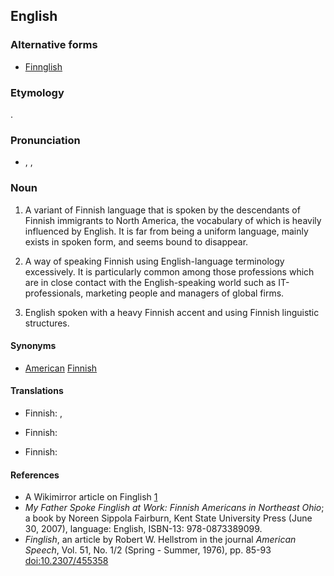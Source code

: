 ==English==
{{wikipedia}}

===Alternative forms===
* [[Finnglish]]

===Etymology===
{{blend|Finnish|English}}.

===Pronunciation===
* {{enPR|fĭng'glĭsh}}, {{IPA|/ˈfɪŋɡlɪʃ/|/ˈfiŋɡlɪʃ/}}, {{SAMPA|/"fINglIS/}}

===Noun===
{{en-noun|-}}

# {{US|regional}} A variant of Finnish language that is spoken by the descendants of Finnish immigrants to North America, the vocabulary of which is heavily influenced by English. It is far from being a uniform language, mainly exists in spoken form, and seems bound to disappear.
# {{context|derogative}} A way of speaking Finnish using English-language terminology excessively. It is particularly common among those professions which are in close contact with the English-speaking world such as IT-professionals, marketing people and managers of global firms.
# {{context|derogative}} English spoken with a heavy Finnish accent and using Finnish linguistic structures.

====Synonyms====
* {{sense|variant of Finnish spoken in North America}} [[American]] [[Finnish]]

====Translations====
{{trans-top|variant of Finnish}}
* Finnish: {{t|fi|amerikansuomi}}, {{t|fi|fingelska}}
{{trans-mid}}
{{trans-bottom}}

{{trans-top|way of speaking Finnish using English terminology}}
* Finnish: {{t-|fi|fingliska}}
{{trans-mid}}
{{trans-bottom}}

{{trans-top|broken English}}
* Finnish: {{t-|fi|fingliska}}
{{trans-mid}}
{{trans-bottom}}

====References====
* A Wikimirror article on Finglish [http://www.wikimirror.com/Finglish]
* ''My Father Spoke Finglish at Work: Finnish Americans in Northeast Ohio''; a book by Noreen Sippola Fairburn, Kent State University Press (June 30, 2007), language: English, ISBN-13: 978-0873389099.
* ''Finglish'', an article by Robert W. Hellstrom in the journal ''American Speech'', Vol. 51, No. 1/2 (Spring - Summer, 1976), pp. 85-93 doi:10.2307/455358